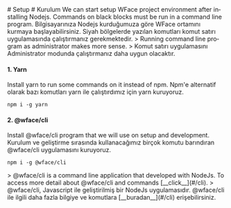 
<MultiLang lang="en">
  # Setup
</MultiLang>
<MultiLang lang="tr">
  # Kurulum
</MultiLang>

<MultiLang lang="en">
  We can start setup WFace project environment after installing Nodejs. 
  Commands on black blocks must be run in a command line program. 
</MultiLang>
<MultiLang lang="tr">
  Bilgisayarınıza Nodejs kurduğumuza göre WFace ortamını kurmaya başlayabilirsiniz.
Siyah bölgelerde yazılan komutları komut satırı uygulamasında çalıştırmanız gerekmektedir.
</MultiLang>

<MultiLang lang="en">
> Running command line program as administrator makes more sense. 
</MultiLang>
<MultiLang lang="tr">
> Komut satırı uygulamasını Administrator modunda çalıştırmanız daha uygun olacaktır.
</MultiLang>

#### 1. Yarn

<MultiLang lang="en">
Install yarn to run some commands on it instead of npm.
</MultiLang>
<MultiLang lang="tr">
Npm'e alternatif olarak bazı komutları yarn ile çalıştırdımız için yarn kuruyoruz. 
</MultiLang>


```console
npm i -g yarn
```

#### 2. @wface/cli

<MultiLang lang="en">
Install @wface/cli program that we will use on setup and development.
</MultiLang>
<MultiLang lang="tr">
Kurulum ve geliştirme sırasında kullanacağımız birçok komutu barındıran @wface/cli uygulamasını kuruyoruz. 
</MultiLang>

```console
npm i -g @wface/cli
```

<MultiLang lang="en">
> @wface/cli is a command line application that developed with NodeJs.
To access more detail about @wface/cli and commands [__click__](#/cli).
</MultiLang>
<MultiLang lang="tr">
> @wface/cli, Javascript ile geliştirilmiş bir NodeJs uygulamasıdır.
@wface/cli ile ilgili daha fazla bilgiye ve komutlara [__buradan__](#/cli) erişebilirsiniz.
</MultiLang>



